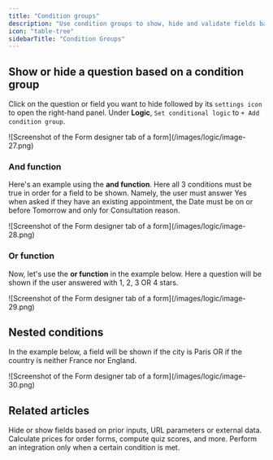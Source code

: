 ```yaml
---
title: "Condition groups"
description: "Use condition groups to show, hide and validate fields based on multiple conditions at once. Use nested logic to encode any condition you need in your form."
icon: "table-tree"
sidebarTitle: "Condition Groups"
---
```


## Show or hide a question based on a condition group

Click on the question or field you want to hide followed by its `settings icon` to open the right-hand panel. Under **Logic**, `Set conditional logic` to `+ Add condition group`.

<Frame>
  ![Screenshot of the Form designer tab of a form](/images/logic/image-27.png)
</Frame>

### And function

Here's an example using the **and function**. Here all 3 conditions must be true in order for a field to be shown. Namely, the user must answer Yes when asked if they have an existing appointment, the Date must be on or before Tomorrow and only for Consultation reason.

<Frame>
  ![Screenshot of the Form designer tab of a form](/images/logic/image-28.png)
</Frame>

### Or function

Now, let's use the **or function** in the example below. Here a question will be shown if the user answered with 1, 2, 3 OR 4 stars.

<Frame>
  ![Screenshot of the Form designer tab of a form](/images/logic/image-29.png)
</Frame>

## Nested conditions

In the example below, a field will be shown if the city is Paris OR if the country is neither France nor England.

<Frame>
  ![Screenshot of the Form designer tab of a form](/images/logic/image-30.png)
</Frame>

## Related articles

<CardGroup cols={3}>
  <Card title="Hide fields" icon="eye-slash" iconType="regular" color="#FFC738" href="/help/conditional-hiding">
    Hide or show fields based on prior inputs, URL parameters or external data.
  </Card>
  <Card title="Calculations and variables" icon="calculator-simple" iconType="regular" color="#FFC738" href="/help/calculations">
    Calculate prices for order forms, compute quiz scores, and more.
  </Card>
  <Card title="Conditional integration logic" icon="gear-complex" iconType="regular" color="#FFC738" href="/help/conditional-integration">
    Perform an integration only when a certain condition is met.
  </Card>
</CardGroup>
